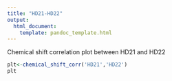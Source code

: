 ```yaml
---
title: "HD21-HD22"
output:
  html_document:
    template: pandoc_template.html
---
```


Chemical shift correlation plot between HD21 and HD22 

```r
plt<-chemical_shift_corr('HD21','HD22')
plt
```